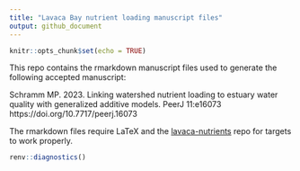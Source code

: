 ```yaml
---
title: "Lavaca Bay nutrient loading manuscript files"
output: github_document
---
```


```r
knitr::opts_chunk$set(echo = TRUE)
```

This repo contains the rmarkdown manuscript files used to generate the following accepted manuscript:

Schramm MP. 2023. Linking watershed nutrient loading to estuary water quality with generalized additive models. PeerJ 11:e16073 https://doi.org/10.7717/peerj.16073


The rmarkdown files require LaTeX and the [lavaca-nutrients](https://github.com/TxWRI/lavaca-nutrients) repo for targets to work properly. 

```r
renv::diagnostics()
```


